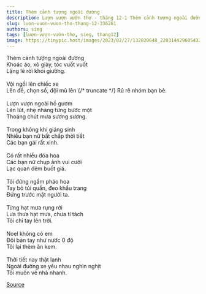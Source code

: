```yaml
---
title: Thèm cảnh tượng ngoài đường
description: Lượn vượn vườn thơ - tháng 12-1 Thèm cảnh tượng ngoài đường Khoác áo, xỏ giày, tóc vuốt vuốt
slug: luon-vuon-vuon-tho-thang-12-336261
authors: sieg
tags: [lượn-vượn-vườn-thơ, sieg, thang12]
image: https://tinypic.host/images/2023/02/27/132020648_220314429605432_1080877997059061886_n.th.jpg
---
```


Thèm cảnh tượng ngoài đường\
Khoác áo, xỏ giày, tóc vuốt vuốt\
Lặng lẽ rời khỏi giường.\
\
Vội ngồi lên chiếc xe\
Lên đề, chọn số, đội mũ lên
{/* truncate */}
Rủ rê nhóm bạn bè.\
\
Lượn vượn ngoài hồ gươm\
Lén lút, nhẹ nhàng từng bước một\
Thoáng chút mưa sương sương.\
\
Trong không khí giáng sinh\
Nhiều bạn nữ bất chấp thời tiết\
Các bạn gái rất xinh.\
\
Có rất nhiều đóa hoa\
Các bạn nữ chụp ảnh vui cười\
Lạc quan đêm buốt giá.\
\
Tôi đứng ngắm pháo hoa\
Tay bỏ túi quần, đeo khẩu trang\
Đứng trước mặt người ta.\
\
Từng hạt mưa rụng rời\
Lưa thưa hạt mưa, chưa tí tách\
Tôi chỉ tay lên trời.\
\
Noel không có em\
Đôi bàn tay như nước 0 độ\
Tôi lại thèm ăn kem.\
\
Thời tiết nay thật lạnh\
Ngoài đường xe yêu nhau nghìn nghịt\
Tôi muốn về nhà nhanh.

[Source](https://www.facebook.com/ape.poem/posts/pfbid029UDdEs7qbJUoX8fvxbxVmYBwQ7sqdQemv8pRFCYLW4hSzNjnzotiDeqcw5jPZRnYl)
